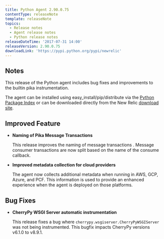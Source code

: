 ```yaml
---
title: Python Agent 2.90.0.75
contentType: releaseNote
template: releaseNote
topics:
  - Release notes
  - Agent release notes
  - Python release notes
releaseDateTime: '2017-07-31 14:00'
releaseVersion: 2.90.0.75
downloadLink: 'https://pypi.python.org/pypi/newrelic'
---
```


## Notes

This release of the Python agent includes bug fixes and improvements to the builtin pika instrumentation.

The agent can be installed using easy_install/pip/distribute via the [Python Package Index](https://pypi.python.org/pypi/newrelic) or can be downloaded directly from the New Relic [download site](http://download.newrelic.com/python_agent/release/).

## Improved Feature

* **Naming of Pika Message Transactions**

  This release improves the naming of message transactions . Message consumer transactions are now split based on the name of the consume callback.
* **Improved metadata collection for cloud providers**

  The agent now collects additional metadata when running in AWS, GCP, Azure, and PCF. This information is used to provide an enhanced experience when the agent is deployed on those platforms.

## Bug Fixes

* **CherryPy WSGI Server automatic instrumentation**

  This release fixes a bug where `cherrypy.wsgiserver.CherryPyWSGIServer` was not being instrumented. This bugfix impacts CherryPy versions v6.1.0 to v8.9.1.
